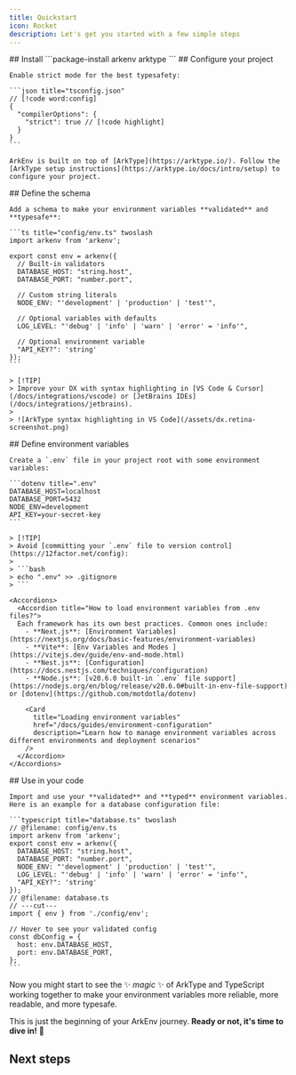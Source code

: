 ```yaml
---
title: Quickstart
icon: Rocket
description: Let's get you started with a few simple steps
---
```


<Steps>
  <Step>
    ## Install
    ```package-install
    arkenv arktype
    ```
  </Step>

  <Step>
    ## Configure your project

    Enable strict mode for the best typesafety:

    ```json title="tsconfig.json"
    // [!code word:config]
    {
      "compilerOptions": {
        "strict": true // [!code highlight]
      }
    }
    ```
    
    ArkEnv is built on top of [ArkType](https://arktype.io/). Follow the [ArkType setup instructions](https://arktype.io/docs/intro/setup) to configure your project.
  </Step>

  <Step>
    ## Define the schema

    Add a schema to make your environment variables **validated** and **typesafe**:

    ```ts title="config/env.ts" twoslash
    import arkenv from 'arkenv';

    export const env = arkenv({
      // Built-in validators
      DATABASE_HOST: "string.host",
      DATABASE_PORT: "number.port",
      
      // Custom string literals
      NODE_ENV: "'development' | 'production' | 'test'",
      
      // Optional variables with defaults
      LOG_LEVEL: "'debug' | 'info' | 'warn' | 'error' = 'info'",
      
      // Optional environment variable
      "API_KEY?": 'string'
    });
    ```

    > [!TIP]
    > Improve your DX with syntax highlighting in [VS Code & Cursor](/docs/integrations/vscode) or [JetBrains IDEs](/docs/integrations/jetbrains).
    > 
    > ![ArkType syntax highlighting in VS Code](/assets/dx.retina-screenshot.png)
  </Step>

  <Step>
    ## Define environment variables

    Create a `.env` file in your project root with some environment variables:

    ```dotenv title=".env"
    DATABASE_HOST=localhost
    DATABASE_PORT=5432
    NODE_ENV=development
    API_KEY=your-secret-key
    ```

    > [!TIP]
    > Avoid [committing your `.env` file to version control](https://12factor.net/config):
    >
    > ```bash
    > echo ".env" >> .gitignore
    > ```

    <Accordions>
      <Accordion title="How to load environment variables from .env files?">
      Each framework has its own best practices. Common ones include:
        - **Next.js**: [Environment Variables](https://nextjs.org/docs/basic-features/environment-variables)
        - **Vite**: [Env Variables and Modes ](https://vitejs.dev/guide/env-and-mode.html)
        - **Nest.js**: [Configuration](https://docs.nestjs.com/techniques/configuration)
        - **Node.js**: [v20.6.0 built-in `.env` file support](https://nodejs.org/en/blog/release/v20.6.0#built-in-env-file-support) or [dotenv](https://github.com/motdotla/dotenv)
  
        <Card
          title="Loading environment variables"
          href="/docs/guides/environment-configuration"
          description="Learn how to manage environment variables across different environments and deployment scenarios"
        />
      </Accordion>
    </Accordions>
  </Step>

  <Step>
    ## Use in your code

    Import and use your **validated** and **typed** environment variables. Here is an example for a database configuration file:

    ```typescript title="database.ts" twoslash
    // @filename: config/env.ts
    import arkenv from 'arkenv';
    export const env = arkenv({
      DATABASE_HOST: "string.host",
      DATABASE_PORT: "number.port",
      NODE_ENV: "'development' | 'production' | 'test'",
      LOG_LEVEL: "'debug' | 'info' | 'warn' | 'error' = 'info'",
      "API_KEY?": 'string'
    });
    // @filename: database.ts
    // ---cut---
    import { env } from './config/env';

    // Hover to see your validated config
    const dbConfig = {
      host: env.DATABASE_HOST,
      port: env.DATABASE_PORT,
    };
    ```
  </Step>
</Steps>

Now you might start to see the :sparkles: _magic_ :sparkles: of ArkType and TypeScript working together to make your environment variables more reliable, more readable, and more typesafe.

This is just the beginning of your ArkEnv journey. **Ready or not, it's time to dive in!** 🌊

## Next steps

<Cards>
  <Card 
    title="VS Code Integration" 
    href="/docs/integrations/vscode" 
    description="Get syntax highlighting and enhanced developer experience with the ArkType VS Code extension"
  />
  <Card 
    title="Loading environment variables" 
    href="/docs/guides/environment-configuration" 
    description="Learn how to manage environment variables across different environments and deployment scenarios"
  />
  <Card 
    title="Examples" 
    href="/docs/examples#examples"
    description="See examples of ArkEnv in action"
  />
</Cards>
